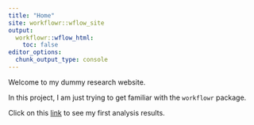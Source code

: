 ```yaml
---
title: "Home"
site: workflowr::wflow_site
output:
  workflowr::wflow_html:
    toc: false
editor_options:
  chunk_output_type: console
---
```


Welcome to my dummy research website.

In this project, I am just trying to get familiar with  the `workflowr` package.

Click on this [link](first-analysis.html) to see my first analysis results.



